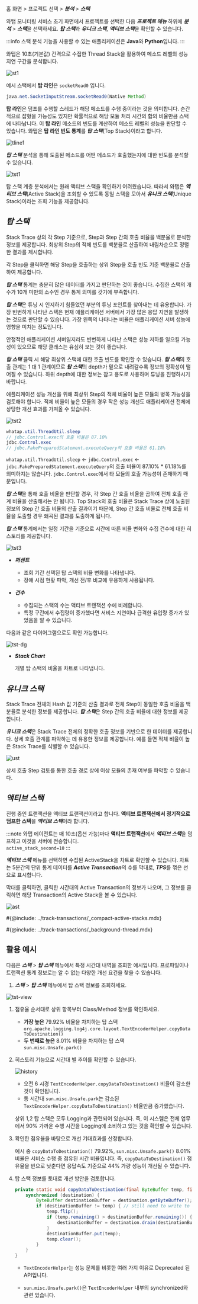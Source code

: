 <!-- 스크린샷 최신화/상세화 필요-->
홈 화면 > 프로젝트 선택 > ***분석*** > ***스택***

와탭 모니터링 서비스 초기 화면에서 프로젝트를 선택한 다음 ***프로젝트 메뉴*** 하위에 ***분석*** > ***스택***을 선택하세요. ***탑 스택***과 ***유니크 스택***, ***액티브 스택***을 확인할 수 있습니다. 

:::info
스택 분석 기능을 사용할 수 있는 애플리케이션은 **Java**와 **Python**입니다. 
:::

와탭은 10초(기본값) 간격으로 수집한 Thread Stack을 활용하여 메소드 레벨의 성능 지연 구간을 분석합니다.

![st1](https://img.whatap.io/media/user_guide_application/stack/st1.png)

예시 스택에서 **탑 라인**은 `socketRead0` 입니다. 

```java
java.net.SocketInputStream.socketRead0(Native Method)
```

**탑 라인**은 덤프를 수행할 스레드가 해당 메소드를 수행 중이라는 것을 의미합니다. 순간적으로 잡혔을 가능성도 있지만 확률적으로 해당 모듈 처리 시간의 합의 비율만큼 스택에 나타납니다. 이 **탑 라인** 메소드의 빈도를 계산하여 메소드 레벨의 성능을 판단할 수 있습니다. 와탭은 **탑 라인 빈도 통계**를 ***탑 스택***(Top Stack)이라고 합니다.

![tline1](https://img.whatap.io/media/images/Screenshot_2020-12-15_W_JAVA_DEMO_5490_-_Application_Monitoring23.png)

***탑 스택*** 분석을 통해 도출된 메소드를 어떤 메소드가 호출했는지에 대한 빈도를 분석할 수 있습니다.

![tst1](https://img.whatap.io/media/images/Screenshot_2020-12-15_W_JAVA_DEMO_5490_-_Application_Monitoring24.png)

탑 스택 계층 분석에서는 원래 액티브 스택을 확인하기 어려웠습니다. 따라서 와탭은 ***액티브 스택***(Active Stack)을 조회할 수 있도록 동일 스택을 모아서 ***유니크 스택***(Unique Stack)이라는 조회 기능을 제공합니다.

## ***탑 스택***

Stack Trace 상의 각 Step 기준으로, Step과 Step 간의 호출 비율을 백분율로 분석한 정보를 제공합니다. 최상위 Step의 적체 빈도를 백분율로 산출하여 내림차순으로 정렬한 결과를 제시합니다.

각 Step을 클릭하면 해당 Step을 호출하는 상위 Step을 호출 빈도 기준 백분율로 산출하여 제공합니다.

***탑 스택*** 통계는 충분히 많은 데이터를 가지고 판단하는 것이 좋습니다. 수집한 스택의 개수가 10개 미만의 소수인 경우 통계 의미를 갖기에 부족합니다.

***탑 스택***은 튜닝 시 인지하기 힘들었던 부분의 튜닝 포인트를 찾아내는 데 유용합니다. 가장 빈번하게 나타난 스택은 현재 애플리케이션 서버에서 가장 많은 응답 지연을 발생하는 것으로 판단할 수 있습니다. 가장 왼쪽의 나타나는 비율은 애플리케이션 서버 성능에 영향을 미치는 정도입니다.

안정적인 애플리케이션 서버일지라도 빈번하게 나타난 스택은 성능 저하를 일으킬 가능성이 있으므로 해당 클래스는 유심히 보는 것이 좋습니다.

***탑 스택*** 클릭 시 해당 최상위 스택에 대한 호출 빈도를 확인할 수 있습니다. ***탑 스택***의 호출 관계는 1 대 1 관계이므로 ***탑 스택***의 depth가 밑으로 내려갈수록 정보의 정확성이 떨어질 수 있습니다. 하위 depth에 대한 정보는 참고 용도로 사용하며 튜닝을 진행하시기 바랍니다.

애플리케이션 성능 개선을 위해 최상위 Step의 적체 비율이 높은 모듈의 병목 가능성을 검토해야 합니다. 적체 비율이 높은 모듈의 경우 작은 성능 개선도 애플리케이션 전체에 상당한 개선 효과를 가져올 수 있습니다.

![tst2](https://img.whatap.io/media/images/Screenshot_2020-12-15_W_JAVA_DEMO_5490_-_Application_Monitoring25.png)

```java {1,3}
whatap.util.ThreadUtil.sleep
// jdbc.Control.exec의 호출 비율은 87.10%
jdbc.Control.exec 
// jdbc.FakePreparedStatement.executeQuery의 호출 비율은 61.18%
```
`whatap.util.ThreadUtil.sleep` ← `jdbc.Control.exec` ← `jdbc.FakePreparedStatement.executeQuery`의 호출 비율이 87.10% * 61.18%를 의미하지는 않습니다. `jdbc.Control.exec`에서 타 모듈의 호출 가능성이 존재하기 때문입니다.

***탑 스택***을 통해 호출 비율을 판단할 경우, 각 Step 간 호출 비율을 곱하여 전체 호출 관계 비율을 산출해서는 안 됩니다. Top Stack의 호출 비율은 Stack Trace 상에 노출된 정보의 Step 간 호출 비율의 산출 결과이기 때문에, Step 간 호출 비율로 전체 호출 비율을 도출할 경우 왜곡된 결과를 도출하게 됩니다.

***탑 스택*** 통계에서는 일정 기간을 기준으로 시간에 따른 비율 변화와 수집 건수에 대한 히스토리를 제공합니다.

![tst3](https://img.whatap.io/media/images/Screenshot_2020-12-15_W_JAVA_DEMO_5490_-_Application_Monitoring27.png)

* ***퍼센트***  

  * 조회 기간 선택된 탑 스택의 비율 변화를 나타냅니다.  
  * 장애 시점 현황 파악, 개선 전/후 비교에 유용하게 사용됩니다.

* ***건수***  

  * 수집되는 스택의 수는 액티브 트랜잭션 수에 비례합니다.  
  * 특정 구간에서 수집량이 증가했다면 서비스 지연이나 급격한 유입량 증가가 있었음을 알 수 있습니다.

다음과 같은 다이어그램으로도 확인 가능합니다.

![tst-dg](https://img.whatap.io/media/images/Screenshot_2020-12-15_W_JAVA_DEMO_5490_-_Application_Monitoring26.png)

* ***Stack Chart***

  개별 탑 스택의 비율을 차트로 나타냅니다.


## ***유니크 스택***

Stack Trace 전체의 Hash 값 기준의 산출 결과로 전체 Step이 동일한 호출 비율을 백분율로 분석한 정보를 제공합니다. ***탑 스택***은 Step 간의 호출 비율에 대한 정보를 제공합니다. 

***유니크 스택***은 Stack Trace 전체의 정확한 호출 정보를 기반으로 한 데이터를 제공합니다. 상세 호출 관계를 파악하는 데 유용한 정보를 제공합니다. 예를 들면 적체 비율이 높은 Stack Trace를 식별할 수 있습니다.

![ust](https://img.whatap.io/media/images/Screenshot_2020-12-15_W_JAVA_DEMO_5490_-_Application_Monitoring27_Y8LaYJq.png)

상세 호출 Step 검토를 통한 호출 경로 상에 이상 모듈의 존재 여부를 파악할 수 있습니다.

## ***액티브 스택***

진행 중인 트랜잭션을 액티브 트랜잭션이라고 합니다. **액티브 트랜잭션에서 정기적으로 덤프한 스택**을 ***액티브 스택***이라 합니다.

:::note
와탭 에이전트는 매 10초(옵션 가능)마다 **액티브 트랜잭션**에서 ***액티브 스택***을 덤프하고 이것을 서버에 전송합니다.  
`active_stack_second=10`
:::

***액티브 스택*** 메뉴를 선택하면 수집된 ActiveStack을 차트로 확인할 수 있습니다. 차트는 5분간의 단위 통계 데이터를 ***Active Transaction***의 수를 막대로, ***TPS***를 꺾은 선으로 표시합니다. 

막대를 클릭하면, 클릭한 시간대의 Active Transaction의 정보가 나오며, 그 정보를 클릭하면 해당 Transaction의 Active Stack을 볼 수 있습니다.

![ast](https://img.whatap.io/media/images/Screenshot_2020-12-15_W_JAVA_DEMO_5490_-_Application_Monitoring29.png)

<!--
:::note
액티브 트랜잭션에 관한 자세한 내용은 [다음 문서](../track-transactions/java-active-transactions)를 참조하세요.
:::
-->

#{@include: ../track-transactions/_compact-active-stacks.mdx} 
 
#{@include: ../track-transactions/_background-thread.mdx} 

## 활용 예시
<!-- 스크린샷 수정 필요 -->

다음은 ***스택*** > ***탑 스택*** 메뉴에서 특정 시간대 내역을 조회한 예시입니다. 프로파일이나 트랜잭션 통계 정보로는 알 수 없는 다양한 개선 요건을 찾을 수 있습니다.

1. ***스택*** > ***탑 스택*** 메뉴에서 탑 스택 정보를 조회하세요.

  ![tst-view](https://img.whatap.io/media/images/Screenshot_2020-12-15_W_JAVA_DEMO_5490_-_Application_Monitoring31.png)

1. 점유율 순서대로 상위 항목부터 Class/Method 정보를 확인하세요.

    * **가장 높은** 79.92% 비율을 차지하는 탑 스택<br/>
    `org.apache.logging.log4j.core.layout.TextEncoderHelper.copyDataToDestination()`
    * **두 번째로 높은** 8.01% 비율을 차지하는 탑 스택 <br/>
    `sun.misc.Unsafe.park()` 

1. 히스토리 기능으로 시간대 별 추이를 확인할 수 있습니다.

    ![history](https://img.whatap.io/media/images/Screenshot_2020-12-15_W_JAVA_DEMO_5490_-_Application_Monitoring30.png)

    * 오전 6 시경 `TextEncoderHelper.copyDataToDestination()` 비율이 감소한 것이 확인됩니다.
    * 동 시간대 `sun.misc.Unsafe.park`는 감소된 `TextEncoderHelper.copyDataToDestination()` 비율만큼 증가했습니다.

    상위 1,2 탑 스택은 모두 Logging과 관련되어 있습니다. 즉, 이 시스템은 전체 업무에서 90% 가까운 수행 시간을 Logging에 소비하고 있는 것을 확인할 수 있습니다.    

1. 확인한 점유율을 바탕으로 개선 기대효과를 산정합니다.  

    예시 중 `copyDataToDestination()` 79.92%, `sun.misc.Unsafe.park()` 8.01% 비율은 서비스 수행 중 점유된 시간 비율입니다. 즉, `copyDataToDestination()` 점유율을 반으로 낮춘다면 응답속도 기준으로 44% 가량 성능이 개선될 수 있습니다.

1. 탑 스택 정보를 토대로 개선 방안을 검토합니다.

    ```java title='org.apache.logging.log4j.core.layout.TextEncoderHelper.copyDataToDestination()'
    private static void copyDataToDestination(final ByteBuffer temp, final ByteBufferDestination destination) {
        synchronized (destination) {
            ByteBuffer destinationBuffer = destination.getByteBuffer();
            if (destinationBuffer != temp) { // still need to write to the destination
                temp.flip();
                if (temp.remaining() > destinationBuffer.remaining()) {
                    destinationBuffer = destination.drain(destinationBuffer);
                }
                destinationBuffer.put(temp);
                temp.clear();
            }
        }
    }
    ```

    * `TextEncoderHelper`는 성능 문제를 비롯한 여러 가지 이유로 Deprecated 된 API입니다.

    * `sun.misc.Unsafe.park()`은 `TextEncoderHelper` 내부의 synchronized와 관련 있습니다.

